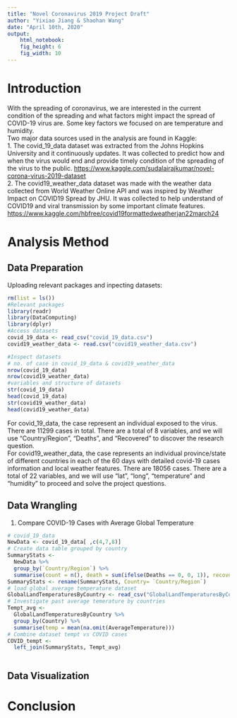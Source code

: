 ```yaml
---
title: "Novel Coronavirus 2019 Project Draft"
author: "Yixiao Jiang & Shaohan Wang"
date: "April 10th, 2020"
output: 
    html_notebook:
    fig_height: 6
    fig_width: 10
---
```



# Introduction  
  With the spreading of coronavirus, we are interested in the current condition of the spreading and what factors might impact the spread of COVID-19 virus are. Some key factors we focused on are temperature and humidity.  
  Two major data sources used in the analysis are found in Kaggle:  
1. The covid_19_data dataset was extracted from the Johns Hopkins University and it continuously updates. It was collected to predict how and when the virus would end and provide timely condition of the spreading of the virus to the public.
  <https://www.kaggle.com/sudalairajkumar/novel-corona-virus-2019-dataset>  
2. The covid19_weather_data dataset was made with the weather data collected from World Weather Online API and was inspired by Weather Impact on COVID19 Spread by JHU. It was collected to help understand of COVID19 and viral transmission by some important climate features.
  <https://www.kaggle.com/hbfree/covid19formattedweatherjan22march24>  
  

# Analysis Method  
## Data Preparation  
Uploading relevant packages and inpecting datasets:  
```r
rm(list = ls())
#Relevant packages
library(readr)
library(DataComputing)
library(dplyr)
#Access datasets
covid_19_data <- read_csv("covid_19_data.csv")
covid19_weather_data <- read.csv("covid19_weather_data.csv")

#Inspect datasets
# no. of case in covid_19_data & covid19_weather_data
nrow(covid_19_data)
nrow(covid19_weather_data)
#variables and structure of datasets
str(covid_19_data)
head(covid_19_data)
str(covid19_weather_data)
head(covid19_weather_data)

```
For covid_19_data, the case represent an individual exposed to the virus. There are 11299 cases in total. There are a total of 8 variables, and we will use "Country/Region",  "Deaths", and "Recovered" to discover the research question.  
For covid19_weather_data, the case represents an individual province/state of different countries in each of the 60 days with detailed covid-19 cases information and local weather features. There are 18056 cases. There are a total of 22 variables, and we will use "lat", "long", "temperature" and "humidity" to proceed and solve the project questions.  

## Data Wrangling  
1. Compare COVID-19 Cases with Average Global Temperature
```r
# covid_19_data
NewData <- covid_19_data[ ,c(4,7,8)]
# Create data table grouped by country
SummaryStats <-
  NewData %>%
  group_by(`Country/Region`) %>%
  summarise(count = n(), death = sum(ifelse(Deaths == 0, 0, 1)), recovered = sum(ifelse(Recovered == 0, 0, 1)))
SummaryStats <- rename(SummaryStats, Country= `Country/Region`)
# load global average temperature dataset
GlobalLandTemperaturesByCountry <- read_csv("GlobalLandTemperaturesByCountry.csv")
# Investigate past average temerature by countries
Tempt_avg <-
  GlobalLandTemperaturesByCountry %>%
  group_by(Country) %>%
  summarise(temp = mean(na.omit(AverageTemperature)))
# Combine dataset tempt vs COVID cases
COVID_tempt <-
  left_join(SummaryStats, Tempt_avg)



```


## Data Visualization  






# Conclusion  








